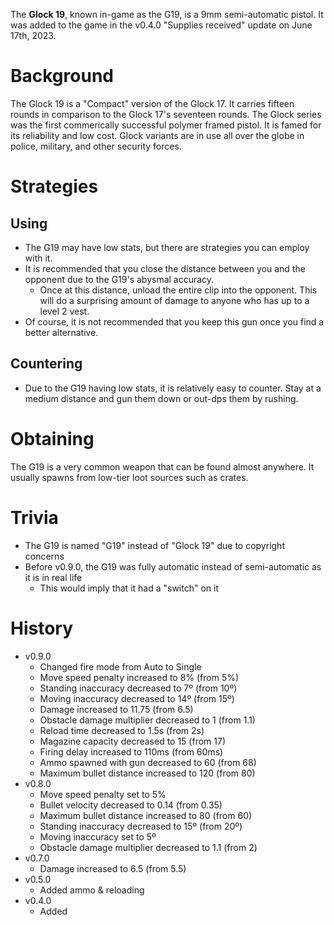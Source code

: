The **Glock 19**, known in-game as the G19, is a 9mm semi-automatic pistol. It was added to the game in the v0.4.0 "Supplies received" update on June 17th, 2023.

# Background
The Glock 19 is a "Compact" version of the Glock 17. It carries fifteen rounds in comparison to the Glock 17's seventeen rounds. The Glock series was the first commerically successful polymer framed pistol. It is famed for its reliability and low cost. Glock variants are in use all over the globe in police, military, and other security forces.

# Strategies 
## Using
- The G19 may have low stats, but there are strategies you can employ with it.
- It is recommended that you close the distance between you and the opponent due to the G19's abysmal accuracy.
  - Once at this distance, unload the entire clip into the opponent. This will do a surprising amount of damage to anyone who has up to a level 2 vest.
- Of course, it is not recommended that you keep this gun once you find a better alternative.

## Countering
- Due to the G19 having low stats, it is relatively easy to counter. Stay at a medium distance and gun them down or out-dps them by rushing.

# Obtaining
The G19 is a very common weapon that can be found almost anywhere. It usually spawns from low-tier loot sources such as crates.

# Trivia
- The G19 is named "G19" instead of "Glock 19" due to copyright concerns
- Before v0.9.0, the G19 was fully automatic instead of semi-automatic as it is in real life
  - This would imply that it had a "switch" on it

# History
- v0.9.0
  - Changed fire mode from Auto to Single
  - Move speed penalty increased to 8% (from 5%)
  - Standing inaccuracy decreased to 7º (from 10º)
  - Moving inaccuracy decreased to 14º (from 15º)
  - Damage increased to 11.75 (from 6.5)
  - Obstacle damage multiplier decreased to 1 (from 1.1)
  - Reload time decreased to 1.5s (from 2s)
  - Magazine capacity decreased to 15 (from 17)
  - Firing delay increased to 110ms (from 60ms)
  - Ammo spawned with gun decreased to 60 (from 68)
  - Maximum bullet distance increased to 120 (from 80)
- v0.8.0
  - Move speed penalty set to 5%
  - Bullet velocity decreased to 0.14 (from 0.35)
  - Maximum bullet distance increased to 80 (from 60)
  - Standing inaccuracy decreased to 15º (from 20º)
  - Moving inaccuracy set to 5º
  - Obstacle damage multiplier decreased to 1.1 (from 2)
- v0.7.0
  - Damage increased to 6.5 (from 5.5)
- v0.5.0
  - Added ammo & reloading
- v0.4.0
  - Added
